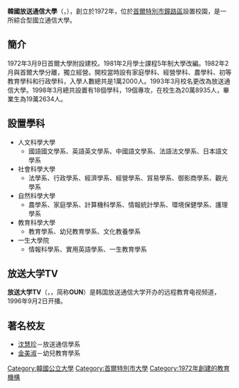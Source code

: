 {{Unreferenced|time=2022-05-14T04:40:08+00:00}}
{{University
|name            =韓國放送通訊大學
|native_name     ={{lang|ko|한국방송통신대학교}}
|latin_name      =
|image           = Korea National Open University-Incheon Regional Campus.jpg
|motto           =
|established     =1972年
|type            =國立
|endowment       =
|faculty         =
|president       =
|students        =
|undergrad       =
|postgrad        =
|doctoral        =
|city            =
|state           =
|country         =
|campus          =
|mascot          =
|religion        =
|affiliations    =
|footnotes       =
|website         =http://www.knou.ac.kr/
|address         =[[首爾特別市|首爾特別市]][[鐘路區|鐘路區]]
|telephone       =02-3668-411
|coor            =
|logo            = [[File:Knou_logo.png|150px]]
}}
{{Infobox Korean name
|hangul         = 한국방송통신대학교 
|hanja          = 韓國放送通信大學校
|rr             = Hanguk Bangsong Tongsin Daehakkyo
|mr             = Han'guk Pangsong Tongshin Taehakkyo
|
}}
'''韓國放送通信大學'''（{{kor|名=南|k=한국방송통신대학교|hj=韓國放送通信大學校}}，{{lang-en|Korea National Open University}}），創立於1972年，位於[[首爾特別市|首爾特別市]][[鐘路區|鐘路區]]設置校園，是一所綜合型國立通信大學。

== 簡介 ==
1972年3月9日首爾大學附設建校。1981年2月學士課程5年制大學改編。1982年2月與首爾大學分離，獨立經營。開校當時設有家庭學科、經營學科、農學科、初等教育學科和行政學科，入學人數總共是1萬2000人。1993年3月校名更改為放送通信大學。1998年3月總共設置有18個學科，19個專攻，在校生為20萬8935人，畢業生為19萬2634人。

== 設置學科 ==
* 人文科學大學
** 國語國文學系、英語英文學系、中國語文學系、法語法文學系、日本語文學系
* 社會科學大學
** 法學系、行政學系、經濟學系、經營學系、貿易學系、御影商學系、觀光學系
* 自然科學大學
** 農學系、家庭學系、計算機科學系、情報統計學系、環境保健學系、護理學系
* 教育科學大學
** 教育學系、幼兒教育學系、文化教養學系
* 一生大學院
** 情報科學系、實用英語學系、一生教育學系

==放送大学TV==

'''放送大学TV'''（{{Kor|名=南|諺=방송대학TV}}，{{lang-en|Open University Network}}，简称'''OUN'''）是韩国放送通信大学开办的远程教育电视频道，1996年9月2日开播。

== 著名校友 ==

* [[沈慧珍|沈慧珍]]－放送通信學系
* [[金美淑|金美淑]]－幼兒教育學系

{{DEFAULTSORT:Korea}}
[[Category:韓國公立大學|Category:韓國公立大學]]
[[Category:首爾特別市大學|Category:首爾特別市大學]]
[[Category:1972年創建的教育機構|Category:1972年創建的教育機構]]